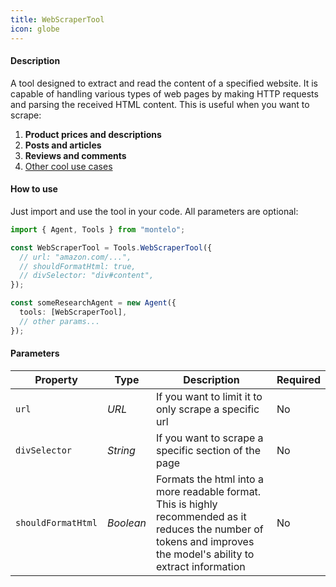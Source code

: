 ```yaml
---
title: WebScraperTool
icon: globe
---
```


#### Description

A tool designed to extract and read the content of a specified website. It is capable of handling various types of web pages by making HTTP requests and parsing the received HTML content. This is useful when you want to scrape:

1. **Product prices and descriptions**
2. **Posts and articles**
3. **Reviews and comments**
4. [Other cool use cases](https://medium.com/@RenderAnalytics/high-value-web-scraping-use-cases-86334ba24e5c)

#### How to use

Just import and use the tool in your code. All parameters are optional:

```typescript
import { Agent, Tools } from "montelo";

const WebScraperTool = Tools.WebScraperTool({
  // url: "amazon.com/...",
  // shouldFormatHtml: true,
  // divSelector: "div#content",
});

const someResearchAgent = new Agent({
  tools: [WebScraperTool],
  // other params...
});
```

#### Parameters

| Property           | Type      | Description                                                                                                                                                         | Required |
| ------------------ | --------- | ------------------------------------------------------------------------------------------------------------------------------------------------------------------- | -------- |
| `url`              | _URL_     | If you want to limit it to only scrape a specific url                                                                                                               | No       |
| `divSelector`      | _String_  | If you want to scrape a specific section of the page                                                                                                                | No       |
| `shouldFormatHtml` | _Boolean_ | Formats the html into a more readable format. This is highly recommended as it reduces the number of tokens and improves the model's ability to extract information | No       |
